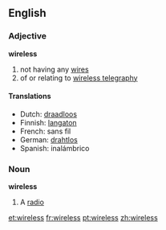 ==English==
===Adjective===
'''wireless'''
#not having any [[wire]]s
#of or relating to [[wireless telegraphy]]

====Translations====
*Dutch: [[draadloos]]
*Finnish: [[langaton]]
*French: sans fil
*German: [[drahtlos]]
*Spanish: inalámbrico

===Noun===
{{wikipedia}}
'''wireless'''
# A [[radio]]

[[et:wireless]]
[[fr:wireless]]
[[pt:wireless]]
[[zh:wireless]]